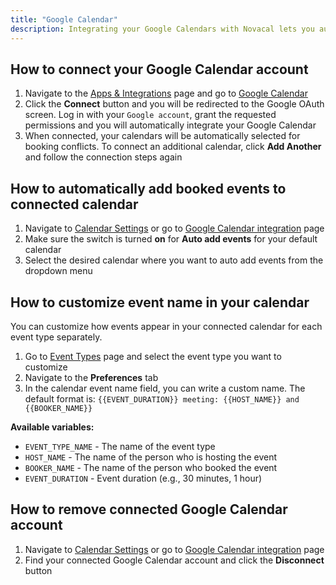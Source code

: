 ```yaml
---
title: "Google Calendar"
description: Integrating your Google Calendars with Novacal lets you automatically add new events to your connected calendar, sync existing events, and prevent double bookings. Follow the steps below to connect or disconnect your Google Calendar accounts.
---
```


## How to connect your Google Calendar account

1. Navigate to the [Apps & Integrations](https://app.novacal.io/integrations) page and go to [Google Calendar](https://app.novacal.io/integrations/google-calendar)
2. Click the **Connect** button and you will be redirected to the Google OAuth screen. Log in with your `Google account`, grant the requested permissions and you will automatically integrate your Google Calendar
3. When connected, your calendars will be automatically selected for booking conflicts. To connect an additional calendar, click **Add Another** and follow the connection steps again

## How to automatically add booked events to connected calendar

1. Navigate to [Calendar Settings](https://app.novacal.io/settings/calendar) or go to [Google Calendar integration](https://app.novacal.io/integrations/google-calendar) page
2. Make sure the switch is turned **on** for **Auto add events** for your default calendar
3. Select the desired calendar where you want to auto add events from the dropdown menu

## How to customize event name in your calendar

You can customize how events appear in your connected calendar for each event type separately.

1. Go to [Event Types](https://app.novacal.io) page and select the event type you want to customize
2. Navigate to the **Preferences** tab
3. In the calendar event name field, you can write a custom name. The default format is: `{{EVENT_DURATION}} meeting: {{HOST_NAME}} and {{BOOKER_NAME}}`

**Available variables:**

- `EVENT_TYPE_NAME` - The name of the event type
- `HOST_NAME` - The name of the person who is hosting the event
- `BOOKER_NAME` - The name of the person who booked the event
- `EVENT_DURATION` - Event duration (e.g., 30 minutes, 1 hour)

## How to remove connected Google Calendar account

1. Navigate to [Calendar Settings](https://app.novacal.io/settings/calendar) or go to [Google Calendar integration](https://app.novacal.io/integrations/google-calendar) page
2. Find your connected Google Calendar account and click the **Disconnect** button
